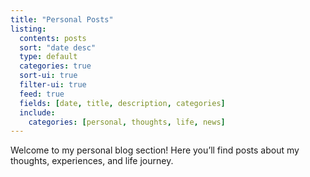 ```yaml
---
title: "Personal Posts"
listing:
  contents: posts
  sort: "date desc"
  type: default
  categories: true
  sort-ui: true
  filter-ui: true
  feed: true
  fields: [date, title, description, categories]
  include:
    categories: [personal, thoughts, life, news]
---
```


Welcome to my personal blog section! Here you'll find posts about my thoughts, experiences, and life journey.
